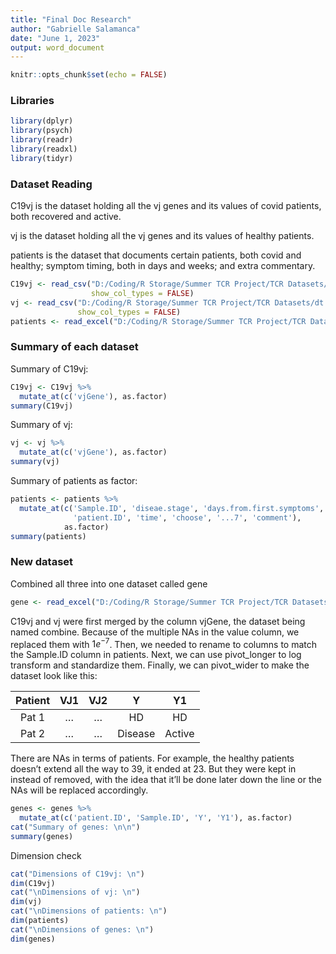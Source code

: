 ```yaml
---
title: "Final Doc Research"
author: "Gabrielle Salamanca"
date: "June 1, 2023"
output: word_document
---
```


```r
knitr::opts_chunk$set(echo = FALSE)
```

### Libraries 

```r
library(dplyr)
library(psych)
library(readr)
library(readxl)
library(tidyr)
```

### Dataset Reading

C19vj is the dataset holding all the vj genes and its values of covid patients, both recovered and active.

vj is the dataset holding all the vj genes and its values of healthy patients.

patients is the dataset that documents certain patients, both covid and healthy; symptom timing, both in days and weeks; and extra commentary.

```r
C19vj <- read_csv("D:/Coding/R Storage/Summer TCR Project/TCR Datasets/dt.COVID_TCR.vjGene.p.csv",
                  show_col_types = FALSE)
vj <- read_csv("D:/Coding/R Storage/Summer TCR Project/TCR Datasets/dt.HD_TCR.vjGene.p.csv",
               show_col_types = FALSE)
patients <- read_excel("D:/Coding/R Storage/Summer TCR Project/TCR Datasets/dt.info_edited.xlsx")
```

### Summary of each dataset

Summary of C19vj:

```r
C19vj <- C19vj %>% 
  mutate_at(c('vjGene'), as.factor)
summary(C19vj)
```

Summary of vj:

```r
vj <- vj %>% 
  mutate_at(c('vjGene'), as.factor)
summary(vj)
```

Summary of patients as factor:

```r
patients <- patients %>% 
  mutate_at(c('Sample.ID', 'diseae.stage', 'days.from.first.symptoms', 
              'patient.ID', 'time', 'choose', '...7', 'comment'), 
            as.factor)
summary(patients)
```

### New dataset

Combined all three into one dataset called gene

```r
gene <- read_excel("D:/Coding/R Storage/Summer TCR Project/TCR Datasets/fullgenes.xlsx")
```

C19vj and vj were first merged by the column vjGene, the dataset being named combine. Because of the multiple NAs in the value column, we replaced them with $1e^{-7}$. Then, we needed to rename to columns to match the Sample.ID column in patients. Next, we can use pivot_longer to log transform and standardize them. Finally, we can pivot_wider to make the dataset look like this:

| Patient | VJ1 | VJ2 |    Y    |   Y1   |
|:-------:|:---:|:---:|:-------:|:------:|
|  Pat 1  | ... | ... |    HD   |   HD   |
|  Pat 2  | ... | ... | Disease | Active |

There are NAs in terms of patients. For example, the healthy patients doesn't extend all the way to 39, it ended at 23. But they were kept in instead of removed, with the idea that it'll be done later down the line or the NAs will be replaced accordingly.

```r
genes <- genes %>% 
  mutate_at(c('patient.ID', 'Sample.ID', 'Y', 'Y1'), as.factor)
cat("Summary of genes: \n\n")
summary(genes)
```

Dimension check

```r
cat("Dimensions of C19vj: \n")
dim(C19vj)
cat("\nDimensions of vj: \n")
dim(vj)
cat("\nDimensions of patients: \n")
dim(patients)
cat("\nDimensions of genes: \n")
dim(genes)
```

```r
```
